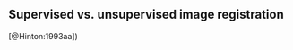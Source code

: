 
## Supervised vs. unsupervised image registration

\textcolor{blue}{
The distinction between supervised and unsupervised methods is particularly
salient within the deep learning community, the former characterized by
training data that contains both inputs and desired outputs which is lacking
in the latter.  Traditional image registration can be generally viewed as an
unsupervised approach to transform optimization with deep learning expanding
possibilities to include both supervised and unsupervised learning of spatial
correspondence.  Both are represented in the proposed techniques surveyed below.
}

\textcolor{blue}{
Supervised image registration within the context of deep learning entails the
employment of sufficiently large training data sets of input fixed and moving
image pairs with their corresponding transformations.  These data are used to
train a designated network to learn those transformation parameters based on
features discovered through the training process.  The loss function
quantifies the discrepancy between the predicted and input transformation
parameters.  Possibilities for obtaining the desired transformations used in the
training data include output from traditional image registration algorithms as well as
synthetically derived data sets.
}

\textcolor{blue}{
Unsupervised deep learning-based approaches are more closely related to their traditional
analogs in that they lack of the use of input transformation data.  Optimization
is driven via loss functions which incorporate intensity-based similarity quantification
in learning the correspondence between the fixed and moving images.  This is
conceptually analogous to the classic neural network example of unsupervised
learning---the autoencoder (cf
}[@Hinton:1993aa])\textcolor{blue}{
---where differences between the
input and the network-generated predicted version of the input are used to learn
latent features characterizing the data.  In the case of unsupervised image registration,
the optimal transformation is that which maximizes the similarity (as determined by
the user-selected similarity loss function) between the input, specifically the
fixed image, and the network-generated predicted version of the input, specifically
the warped moving image as determined by the concomitantly derived transform.
}
